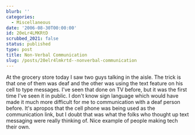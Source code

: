 ```yaml
---
blurb: ''
categories:
  - Miscellaneous
date: '2006-08-30T00:00:00'
id: 20eLr4LMKRtD
scrubbed_2021: false
status: published
type: post
title: Non-Verbal Communication
slug: /posts/20elr4lmkrtd--nonverbal-communication
---
```


At the grocery store today I saw two guys talking in the aisle. The
trick is that one of them was deaf and the other was using the text
feature on his cell to type messages. I've seen that done on TV
before, but it was the first time I've seen it in public. I don't
know sign language which would have made it much more difficult for
me to communication with a deaf person before. It's apropos that
the cell phone was being used as the communication link, but I
doubt that was what the folks who thought up text messaging were
really thinking of. Nice example of people making tech their own.
